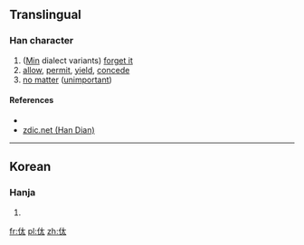 ==Translingual==

===Han character===
{{Han char|rn=9|rad=人|as=04|sn=6|four=|canj=人大戈 (OKI)|ids=⿰[[亻]][[太]]}}

# ([[Min]] dialect variants) [[forget it]]
# [[allow]], [[permit]], [[yield]], [[concede]]
# [[no matter]] ([[unimportant]])

====References====
* {{Han ref|kx=0096.121|dkj=|dj=|hdz=|uh=3440|ud=13376|bh=|bd=}}
*[http://www.zdic.net/zd/zi2/ZdicE3Zdic91Zdic80.htm zdic.net (Han Dian)]

----

==Korean==

===Hanja===
{{ko-hanja|hangeul=태|rv=tae|mr=t'ae|y=thay}}

# {{defn|lang=ko|sort=人04}}

[[fr:㑀]]
[[pl:㑀]]
[[zh:㑀]]